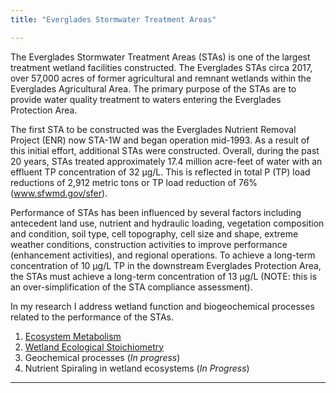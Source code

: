 ```yaml
---
title: "Everglades Stormwater Treatment Areas"

---
```


The Everglades Stormwater Treatment Areas (STAs) is one of the largest treatment wetland facilities constructed. The Everglades STAs circa 2017, over 57,000 acres of former agricultural and remnant wetlands within the Everglades Agricultural Area. The primary purpose of the STAs are to provide water quality treatment to waters entering the Everglades Protection Area.

The first STA to be constructed was the Everglades Nutrient Removal Project (ENR) now STA-1W and began operation mid-1993. As a result of this initial effort, additional STAs were constructed. Overall, during the past 20 years, STAs treated approximately 17.4 million acre-feet of water with an effluent TP concentration of 32 µg/L. This is reflected in total P (TP) load reductions of 2,912 metric tons or TP load reduction of 76% ([www.sfwmd.gov/sfer](www.sfwmd.gov/sfer){target="_blank"}).

Performance of STAs has been influenced by several factors including antecedent land use, nutrient and hydraulic loading, vegetation composition and condition, soil type, cell topography, cell size and shape, extreme weather conditions, construction activities to improve performance (enhancement activities), and regional operations. To achieve a long-term concentration of 10 µg/L TP in the downstream Everglades Protection Area, the STAs must achieve a long-term concentration of 13 µg/L (NOTE: this is an over-simplification of the STA compliance  assessment). 

In my research I address wetland function and biogeochemical processes related to the performance of the STAs. 

1. [Ecosystem Metabolism](https://swampthingpaul.github.io/ecometab.html){target="_blank"}
2. [Wetland Ecological Stoichiometry](https://swampthingpaul.github.io/ecostoich.html){target="_blank"}
3. Geochemical processes (_In progress_)
4. Nutrient Spiraling in wetland ecosystems (_In Progress_)

***